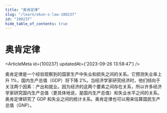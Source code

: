 ```yaml
---
title: "奥肯定律"
slug: "/learn/okun-s-law-100237"
id: "100237"
hide_table_of_contents: true
---
```



# 奥肯定律

<ArticleMeta id={100237} updatedAt={'2023-09-26 13:58:47'} />
<div className='border-solid border-b border-t-0 my-4 border-[var(--ifm-color-gray-300)]' />

奥肯定律是一个经验观察到的国家生产中失业和损失之间的关系。它预测失业率上升 1%，国内生产总值（GDP）将下降 2%。当经济学家研究经济时，他们倾向于关注两个因素：产出和就业。因为经济的这两个要素之间存在关系，所以许多经济学家研究国内生产总值（更具体地说，是国内生产总值）和失业水平之间的关系。奥肯定律研究了 GDP 和失业之间的统计关系。奥肯定律也可以用来估算国民生产总值（GNP）。
